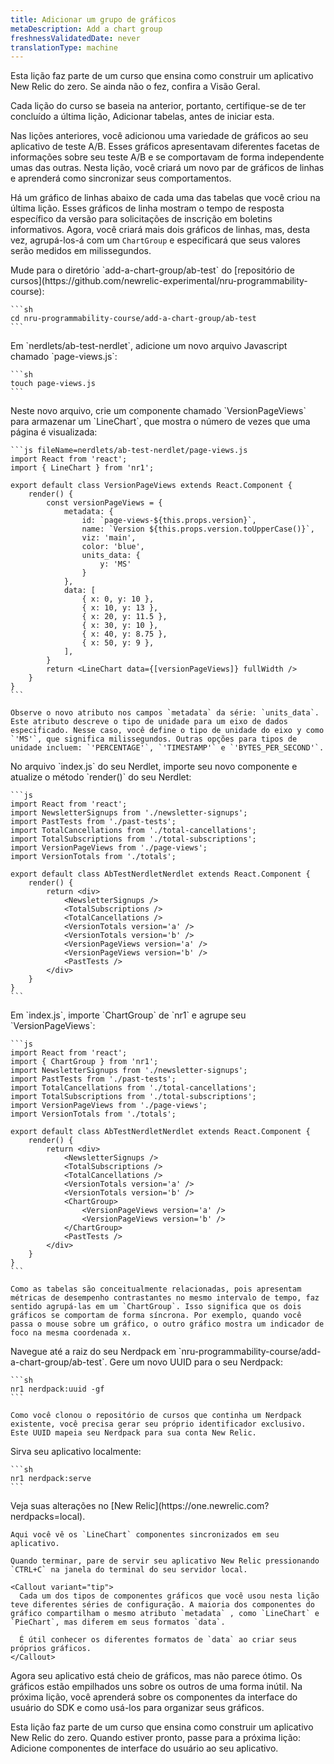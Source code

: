 ```yaml
---
title: Adicionar um grupo de gráficos
metaDescription: Add a chart group
freshnessValidatedDate: never
translationType: machine
---
```


<Callout variant="tip">
  Esta lição faz parte de um curso que ensina como construir um aplicativo New Relic do zero. Se ainda não o fez, confira a Visão Geral.

  Cada lição do curso se baseia na anterior, portanto, certifique-se de ter concluído a última lição, Adicionar tabelas, antes de iniciar esta.
</Callout>

Nas lições anteriores, você adicionou uma variedade de gráficos ao seu aplicativo de teste A/B. Esses gráficos apresentavam diferentes facetas de informações sobre seu teste A/B e se comportavam de forma independente umas das outras. Nesta lição, você criará um novo par de gráficos de linhas e aprenderá como sincronizar seus comportamentos.

Há um gráfico de linhas abaixo de cada uma das tabelas que você criou na última lição. Esses gráficos de linha mostram o tempo de resposta específico da versão para solicitações de inscrição em boletins informativos. Agora, você criará mais dois gráficos de linhas, mas, desta vez, agrupá-los-á com um `ChartGroup` e especificará que seus valores serão medidos em milissegundos.

<Steps>
  <Step>
    Mude para o diretório `add-a-chart-group/ab-test` do [repositório de cursos](https://github.com/newrelic-experimental/nru-programmability-course):

    ```sh
    cd nru-programmability-course/add-a-chart-group/ab-test
    ```
  </Step>

  <Step>
    Em `nerdlets/ab-test-nerdlet`, adicione um novo arquivo Javascript chamado `page-views.js`:

    ```sh
    touch page-views.js
    ```
  </Step>

  <Step>
    Neste novo arquivo, crie um componente chamado `VersionPageViews` para armazenar um `LineChart`, que mostra o número de vezes que uma página é visualizada:

    ```js fileName=nerdlets/ab-test-nerdlet/page-views.js
    import React from 'react';
    import { LineChart } from 'nr1';

    export default class VersionPageViews extends React.Component {
        render() {
            const versionPageViews = {
                metadata: {
                    id: `page-views-${this.props.version}`,
                    name: `Version ${this.props.version.toUpperCase()}`,
                    viz: 'main',
                    color: 'blue',
                    units_data: {
                        y: 'MS'
                    }
                },
                data: [
                    { x: 0, y: 10 },
                    { x: 10, y: 13 },
                    { x: 20, y: 11.5 },
                    { x: 30, y: 10 },
                    { x: 40, y: 8.75 },
                    { x: 50, y: 9 },
                ],
            }
            return <LineChart data={[versionPageViews]} fullWidth />
        }
    }
    ```

    Observe o novo atributo nos campos `metadata` da série: `units_data`. Este atributo descreve o tipo de unidade para um eixo de dados especificado. Nesse caso, você define o tipo de unidade do eixo y como `'MS'`, que significa milissegundos. Outras opções para tipos de unidade incluem: `'PERCENTAGE'`, `'TIMESTAMP'` e `'BYTES_PER_SECOND'`.
  </Step>

  <Step>
    No arquivo `index.js` do seu Nerdlet, importe seu novo componente e atualize o método `render()` do seu Nerdlet:

    ```js
    import React from 'react';
    import NewsletterSignups from './newsletter-signups';
    import PastTests from './past-tests';
    import TotalCancellations from './total-cancellations';
    import TotalSubscriptions from './total-subscriptions';
    import VersionPageViews from './page-views';
    import VersionTotals from './totals';

    export default class AbTestNerdletNerdlet extends React.Component {
        render() {
            return <div>
                <NewsletterSignups />
                <TotalSubscriptions />
                <TotalCancellations />
                <VersionTotals version='a' />
                <VersionTotals version='b' />
                <VersionPageViews version='a' />
                <VersionPageViews version='b' />
                <PastTests />
            </div>
        }
    }
    ```
  </Step>

  <Step>
    Em `index.js`, importe `ChartGroup` de `nr1` e agrupe seu `VersionPageViews`:

    ```js
    import React from 'react';
    import { ChartGroup } from 'nr1';
    import NewsletterSignups from './newsletter-signups';
    import PastTests from './past-tests';
    import TotalCancellations from './total-cancellations';
    import TotalSubscriptions from './total-subscriptions';
    import VersionPageViews from './page-views';
    import VersionTotals from './totals';

    export default class AbTestNerdletNerdlet extends React.Component {
        render() {
            return <div>
                <NewsletterSignups />
                <TotalSubscriptions />
                <TotalCancellations />
                <VersionTotals version='a' />
                <VersionTotals version='b' />
                <ChartGroup>
                    <VersionPageViews version='a' />
                    <VersionPageViews version='b' />
                </ChartGroup>
                <PastTests />
            </div>
        }
    }
    ```

    Como as tabelas são conceitualmente relacionadas, pois apresentam métricas de desempenho contrastantes no mesmo intervalo de tempo, faz sentido agrupá-las em um `ChartGroup`. Isso significa que os dois gráficos se comportam de forma síncrona. Por exemplo, quando você passa o mouse sobre um gráfico, o outro gráfico mostra um indicador de foco na mesma coordenada x.
  </Step>

  <Step>
    Navegue até a raiz do seu Nerdpack em `nru-programmability-course/add-a-chart-group/ab-test`.
  </Step>

  <Step>
    Gere um novo UUID para o seu Nerdpack:

    ```sh
    nr1 nerdpack:uuid -gf
    ```

    Como você clonou o repositório de cursos que continha um Nerdpack existente, você precisa gerar seu próprio identificador exclusivo. Este UUID mapeia seu Nerdpack para sua conta New Relic.
  </Step>

  <Step>
    Sirva seu aplicativo localmente:

    ```sh
    nr1 nerdpack:serve
    ```
  </Step>

  <Step>
    Veja suas alterações no [New Relic](https://one.newrelic.com?nerdpacks=local).

    Aqui você vê os `LineChart` componentes sincronizados em seu aplicativo.

    Quando terminar, pare de servir seu aplicativo New Relic pressionando `CTRL+C` na janela do terminal do seu servidor local.

    <Callout variant="tip">
      Cada um dos tipos de componentes gráficos que você usou nesta lição teve diferentes séries de configuração. A maioria dos componentes do gráfico compartilham o mesmo atributo `metadata` , como `LineChart` e `PieChart`, mas diferem em seus formatos `data`.

      É útil conhecer os diferentes formatos de `data` ao criar seus próprios gráficos.
    </Callout>
  </Step>
</Steps>

Agora seu aplicativo está cheio de gráficos, mas não parece ótimo. Os gráficos estão empilhados uns sobre os outros de uma forma inútil. Na próxima lição, você aprenderá sobre os componentes da interface do usuário do SDK e como usá-los para organizar seus gráficos.

<Callout variant="course">
  Esta lição faz parte de um curso que ensina como construir um aplicativo New Relic do zero. Quando estiver pronto, passe para a próxima lição: Adicione componentes de interface do usuário ao seu aplicativo.
</Callout>

